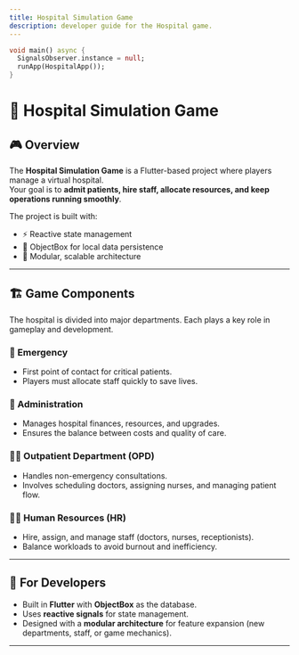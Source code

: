 ```yaml
---
title: Hospital Simulation Game
description: developer guide for the Hospital game.
---
```


```dart
void main() async {
  SignalsObserver.instance = null;
  runApp(HospitalApp());
}
```


# 🏥 Hospital Simulation Game

## 🎮 Overview

The **Hospital Simulation Game** is a Flutter-based project where players manage a virtual hospital.  
Your goal is to **admit patients, hire staff, allocate resources, and keep operations running smoothly**.

The project is built with:

- ⚡ Reactive state management
- 💾 ObjectBox for local data persistence
- 🧩 Modular, scalable architecture

---

## 🏗 Game Components

The hospital is divided into major departments. Each plays a key role in gameplay and development.

### 🚨 Emergency

- First point of contact for critical patients.
- Players must allocate staff quickly to save lives.

### 🏢 Administration

- Manages hospital finances, resources, and upgrades.
- Ensures the balance between costs and quality of care.

### 👩‍⚕️ Outpatient Department (OPD)

- Handles non-emergency consultations.
- Involves scheduling doctors, assigning nurses, and managing patient flow.

### 🧑‍💼 Human Resources (HR)

- Hire, assign, and manage staff (doctors, nurses, receptionists).
- Balance workloads to avoid burnout and inefficiency.

---

## 🚀 For Developers

- Built in **Flutter** with **ObjectBox** as the database.
- Uses **reactive signals** for state management.
- Designed with a **modular architecture** for feature expansion (new departments, staff, or game mechanics).

---

